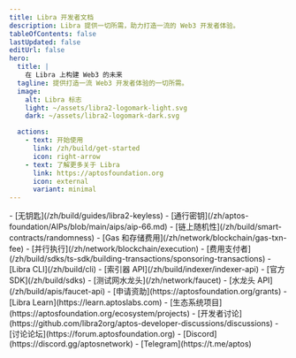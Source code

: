 ```yaml
---
title: Libra 开发者文档
description: Libra 提供一切所需，助力打造一流的 Web3 开发者体验。
tableOfContents: false
lastUpdated: false
editUrl: false
hero:
  title: |
    在 Libra 上构建 Web3 的未来
  tagline: 提供打造一流 Web3 开发者体验的一切所需。
  image:
    alt: Libra 标志
    light: ~/assets/libra2-logomark-light.svg
    dark: ~/assets/libra2-logomark-dark.svg

  actions:
    - text: 开始使用
      link: /zh/build/get-started
      icon: right-arrow
    - text: 了解更多关于 Libra
      link: https://aptosfoundation.org
      icon: external
      variant: minimal
---
```



<CardGrid>
  <ListCard title="功能" iconName="lightning">
    - [无钥匙](/zh/build/guides/libra2-keyless)
    - [通行密钥](/zh/aptos-foundation/AIPs/blob/main/aips/aip-66.md)
    - [链上随机性](/zh/build/smart-contracts/randomness)
    - [Gas 和存储费用](/zh/network/blockchain/gas-txn-fee)
    - [并行执行](/zh/network/blockchain/execution)
    - [费用支付者](/zh/build/sdks/ts-sdk/building-transactions/sponsoring-transactions)
  </ListCard>

  <ListCard title="工具" iconName="terminal">
    - [Libra CLI](/zh/build/cli)
    - [索引器 API](/zh/build/indexer/indexer-api)
    - [官方 SDK](/zh/build/sdks)
    - [测试网水龙头](/zh/network/faucet)
    - [水龙头 API](/zh/build/apis/faucet-api)
  </ListCard>

  <ListCard title="资源" iconName="file-text">
    - [申请资助](https://aptosfoundation.org/grants)
    - [Libra Learn](https://learn.aptoslabs.com)
    - [生态系统项目](https://aptosfoundation.org/ecosystem/projects)
  </ListCard>

  <ListCard title="联系" iconName="globe-simple">
    - [开发者讨论](https://github.com/libra2org/aptos-developer-discussions/discussions)
    - [讨论论坛](https://forum.aptosfoundation.org)
    - [Discord](https://discord.gg/aptosnetwork)
    - [Telegram](https://t.me/aptos)
  </ListCard>
</CardGrid>
